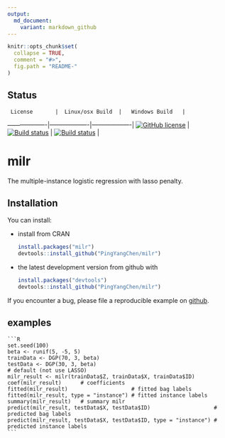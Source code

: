 ```yaml
---
output:
  md_document:
    variant: markdown_github
---
```


```r
knitr::opts_chunk$set(
  collapse = TRUE,
  comment = "#>",
  fig.path = "README-"
)
```

## Status

     License       |  Linux/osx Build  |   Windows Build   |
-------------------|-------------------|-------------------|
[![GitHub license](https://img.shields.io/badge/lincense-MIT-blue.svg)](http://badges.mit-license.org) | [![Build status](https://travis-ci.org/ChingChuan-Chen/milr.svg?branch=master)](https://travis-ci.org/ChingChuan-Chen/milr/branches) | [![Build status](https://ci.appveyor.com/api/projects/status/2yms6ao3mf69fdht/branch/master?svg=true)](https://ci.appveyor.com/project/ChingChuan-Chen/milr/branch/master) | 

# milr

The multiple-instance logistic regression with lasso penalty.

## Installation

You can install:
    
* install from CRAN

    ```R
    install.packages("milr")
    devtools::install_github("PingYangChen/milr")
    ```

* the latest development version from github with

    ```R
    install.packages("devtools")
    devtools::install_github("PingYangChen/milr")
    ```

If you encounter a bug, please file a reproducible example on [github](https://github.com/PingYangChen/milr/issues).

## examples
    
    ```R
    set.seed(100)
    beta <- runif(5, -5, 5)
    trainData <- DGP(70, 3, beta)
    testData <- DGP(30, 3, beta)
    # default (not use LASSO)
    milr_result <- milr(trainData$Z, trainData$X, trainData$ID)
    coef(milr_result)      # coefficients
    fitted(milr_result)                    # fitted bag labels
    fitted(milr_result, type = "instance") # fitted instance labels
    summary(milr_result)   # summary milr
    predict(milr_result, testData$X, testData$ID)                    # predicted bag labels
    predict(milr_result, testData$X, testData$ID, type = "instance") # predicted instance labels
    ```
